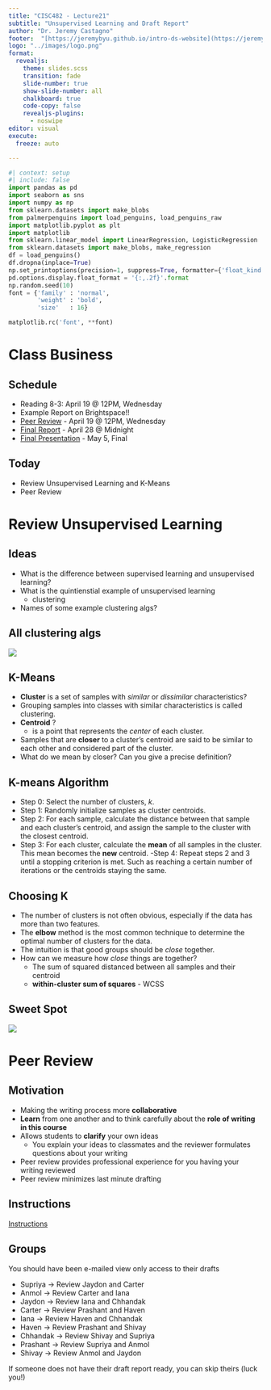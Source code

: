 ```yaml
---
title: "CISC482 - Lecture21"
subtitle: "Unsupervised Learning and Draft Report"
author: "Dr. Jeremy Castagno"
footer:  "[https://jeremybyu.github.io/intro-ds-website](https://jeremybyu.github.io/intro-ds-website/)"
logo: "../images/logo.png"
format: 
  revealjs: 
    theme: slides.scss
    transition: fade
    slide-number: true
    show-slide-number: all 
    chalkboard: true
    code-copy: false
    revealjs-plugins:
      - noswipe
editor: visual
execute:
  freeze: auto

---
```



```python
#| context: setup
#| include: false
import pandas as pd
import seaborn as sns 
import numpy as np
from sklearn.datasets import make_blobs
from palmerpenguins import load_penguins, load_penguins_raw
import matplotlib.pyplot as plt
import matplotlib
from sklearn.linear_model import LinearRegression, LogisticRegression
from sklearn.datasets import make_blobs, make_regression
df = load_penguins()
df.dropna(inplace=True)
np.set_printoptions(precision=1, suppress=True, formatter={'float_kind': "{:.1f}".format})
pd.options.display.float_format = '{:,.2f}'.format
np.random.seed(10)
font = {'family' : 'normal',
        'weight' : 'bold',
        'size'   : 16}

matplotlib.rc('font', **font)
```

# Class Business


## Schedule

- Reading 8-3:  April 19 @ 12PM, Wednesday
- Example Report on Brightspace!!
- [Peer Review](https://docs.google.com/document/d/1iKlK7jYsm8iOCfY-S3eWVHGXIAAhCMxCe4BfGCh43ms/edit?usp=sharing) - April 19 @ 12PM, Wednesday
- [Final Report](https://jeremybyu.github.io/intro-ds-website/project-description.html#final-report) - April 28 @ Midnight
- [Final Presentation](https://jeremybyu.github.io/intro-ds-website/project-description.html#slides) - May 5, Final

## Today

- Review Unsupervised Learning and K-Means
- Peer Review



# Review Unsupervised Learning


## Ideas

:::incremental
- What is the difference between supervised learning and unsupervised learning?
- What is the quintienstial example of unsupervised learning
  - clustering
- Names of some example clustering algs?
:::


## All clustering algs

![](./lec21_images/all_clustering_algs.png)

## K-Means

::: incremental
- **Cluster** is a set of samples with *similar* or *dissimilar* characteristics?
- Grouping samples into classes with similar characteristics is called clustering. 
- **Centroid** ?
  - is a point that represents the *center* of each cluster. 
- Samples that are **closer** to a cluster's centroid are said to be similar to each other and considered part of the cluster.
- What do we mean by closer? Can you give a precise definition?
:::


## K-means Algorithm{.smaller}

:::incremental
- Step 0: Select the number of clusters, $k$.
- Step 1: Randomly initialize samples as cluster centroids.
- Step 2: For each sample, calculate the distance between that sample and each cluster's centroid, and assign the sample to the cluster with the closest centroid.
- Step 3: For each cluster, calculate the **mean** of all samples in the cluster. This mean becomes the **new** centroid.
-Step 4: Repeat steps 2 and 3 until a stopping criterion is met. Such as reaching a certain number of iterations or the centroids staying the same. 
:::

## Choosing K

::: incremental
- The number of clusters is not often obvious, especially if the data has more than two features. 
- The **elbow** method is the most common technique to determine the optimal number of clusters for the data. 
- The intuition is that good groups should be *close* together.
- How can we measure how *close* things are together?
  - The sum of squared distanced between all samples and their centroid
  - **within-cluster sum of squares** - WCSS
:::

## Sweet Spot

![](./lec21_images/elbow.png)


# Peer Review

## Motivation

:::incremental
- Making the writing process more **collaborative**
- **Learn** from one another and to think carefully about the **role of writing in this course**
- Allows students to **clarify** your own ideas 
  - You explain your ideas to classmates and the reviewer formulates questions about your writing
- Peer review provides professional experience for you having your writing reviewed
- Peer review minimizes last minute drafting
:::

## Instructions

[Instructions](https://docs.google.com/document/d/1iKlK7jYsm8iOCfY-S3eWVHGXIAAhCMxCe4BfGCh43ms/edit?usp=sharing)

## Groups {.smaller}

You should have been e-mailed view only access to their drafts

- Supriya -&gt; Review Jaydon and Carter
- Anmol -&gt; Review Carter and Iana
- Jaydon -&gt; Review Iana and Chhandak
- Carter -&gt; Review Prashant and Haven
- Iana -&gt; Review Haven and Chhandak
- Haven -&gt; Review Prashant and Shivay
- Chhandak -&gt; Review Shivay and Supriya
- Prashant -&gt; Review Supriya and Anmol
- Shivay -&gt; Review Anmol and Jaydon

::: callout-tip
If someone does not have their draft report ready, you can skip theirs (luck you!)
:::
